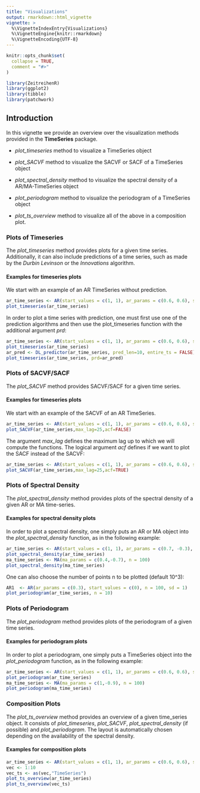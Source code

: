 ```yaml
---
title: "Visualizations"
output: rmarkdown::html_vignette
vignette: >
  %\VignetteIndexEntry{Visualizations}
  %\VignetteEngine{knitr::rmarkdown}
  %\VignetteEncoding{UTF-8}
---
```


```r
knitr::opts_chunk$set(
  collapse = TRUE,
  comment = "#>"
)
```

```r
library(ZeitreihenR)
library(ggplot2)
library(tibble)
library(patchwork)
```

## Introduction

In this vignette we provide an overview over the visualization methods provided in the **TimeSeries** package.

-   *plot_timeseries* method to visualize a TimeSeries object

-   *plot_SACVF* method to visualize the SACVF or SACF of a TimeSeries object

-   *plot_spectral_density* method to visualize the spectral density of a AR/MA-TimeSeries object
-   *plot_periodogram* method to visualize the periodogram of a TimeSeries object

-   *plot_ts_overview* method to visualize all of the above in a composition plot.

### Plots of Timeseries

The *plot_timeseries* method provides plots for a given time series. Additionally, it can also include predictions of a time series, such as made by the *Durbin Levinson* or the *Innovations* algorithm.

#### Examples for timeseries plots

We start with an example of an AR TimeSeries without prediction.

```r
ar_time_series <- AR(start_values = c(1, 1), ar_params = c(0.6, 0.6), sd = 1, n = 100)
plot_timeseries(ar_time_series)
```

In order to plot a time series with prediction, one must first use one of the prediction algorithms and then use the plot_timeseries function with the additional argument *prd*:

```r
ar_time_series <- AR(start_values = c(1, 1), ar_params = c(0.6, 0.6), sd = 1, n = 100)
plot_timeseries(ar_time_series) 
ar_pred <- DL_predictor(ar_time_series, pred_len=10, entire_ts = FALSE)
plot_timeseries(ar_time_series, prd=ar_pred)

```

### Plots of SACVF/SACF

The *plot_SACVF* method provides SACVF/SACF for a given time series. 

#### Examples for timeseries plots

We start with an example of the SACVF of an AR TimeSeries.

```r
ar_time_series <- AR(start_values = c(1, 1), ar_params = c(0.6, 0.6), sd = 1, n = 100)
plot_SACVF(ar_time_series,max_lag=25,acf=FALSE)
```

The argument *max_lag* defines the maximum lag up to which we will compute the functions. The logical argument *acf* defines if we want to plot the SACF instead of the SACVF:

```r
ar_time_series <- AR(start_values = c(1, 1), ar_params = c(0.6, 0.6), sd = 1, n = 100)
plot_SACVF(ar_time_series,max_lag=25,acf=TRUE)
```

### Plots of Spectral Density

The *plot_spectral_density* method provides plots of the spectral density of a given AR or MA time-series.

#### Examples for spectral density plots

In order to plot a spectral density, one simply puts an AR or MA object into the *plot_spectral_density* function, as in the following example:

```r
ar_time_series <- AR(start_values = c(1, 1), ar_params = c(0.7, -0.3), sd = 1, n = 100)
plot_spectral_density(ar_time_series)
ma_time_series <- MA(ma_params = c(0.4,-0.7), n = 100)
plot_spectral_density(ma_time_series)
```

One can also choose the number of points n to be plotted (default 10^3):

```r
AR1  <- AR(ar_params = c(0.3), start_values = c(0), n = 100, sd = 1)
plot_periodogram(ar_time_series, n = 10)
```



### Plots of Periodogram

The *plot_periodogram* method provides plots of the periodogram of a given time series.

#### Examples for periodogram plots

In order to plot a periodogram, one simply puts a TimeSeries object into the *plot_periodogram* function, as in the following example:

```r
ar_time_series <- AR(start_values = c(1, 1), ar_params = c(0.6, 0.6), sd = 1, n = 100)
plot_periodogram(ar_time_series)
ma_time_series <- MA(ma_params = c(1,-0.9), n = 100)
plot_periodogram(ma_time_series)
```

### Composition Plots
The *plot_ts_overview* method provides an overview of a given time_series object. It consists of *plot_timeseries*, *plot_SACVF*, *plot_spectral_density* (if possible) and *plot_periodogram*. The layout is automatically chosen depending on the availability of the spectral density.


#### Examples for composition plots


```r
ar_time_series <- AR(start_values = c(1, 1), ar_params = c(0.6, 0.6), sd = 1, n = 100)
vec <- 1:10
vec_ts <- as(vec,"TimeSeries")
plot_ts_overview(ar_time_series)
plot_ts_overview(vec_ts)
```
